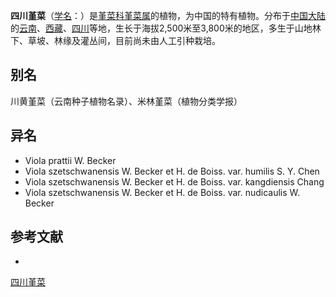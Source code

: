 {{Speciesbox
| name = 四川堇菜
| status = 
| status_system = 
| image =
| genus = Viola
| species =  szetschwanensis
| authority = W. Becker et H. de Boiss.
| subdivision_ranks =[[变种|变种]]
| subdivision =
* 四川堇菜 ''V. s.'' var. ''szetschwanensis''
* [[康定堇菜|康定堇菜]] ''V. s.'' var. ''kangdienensis''
}}

'''四川堇菜'''（[[学名|学名]]：{{lang|la|''Viola szetschwanensis''}}）是[[堇菜科|堇菜科]][[堇菜属|堇菜属]]的植物，为中国的特有植物。分布于[[中国大陆|中国大陆]]的[[云南|云南]]、[[西藏|西藏]]、[[四川|四川]]等地，生长于海拔2,500米至3,800米的地区，多生于山地林下、草坡、林缘及灌丛间，目前尚未由人工引种栽培。

== 别名 ==
川黄堇菜（云南种子植物名录）、米林堇菜（植物分类学报）

== 异名 ==
* Viola prattii W. Becker
* Viola szetschwanensis W. Becker et H. de Boiss. var. humilis S. Y. Chen
* Viola szetschwanensis W. Becker et H. de Boiss. var. kangdiensis Chang
* Viola szetschwanensis W. Becker et H. de Boiss. var. nudicaulis W. Becker

== 参考文献 ==
<div class="references-small">
* {{cite web| url =http://www.bioinfo.cn/db05/KmzwSpecies.php?action=view&id=23852| title =四川堇菜（原变种）| work =《中国高等植物数据库全库》| publisher =中国科学院微生物研究所| author =昆明植物研究所| accessdate =2009-02-25| deadurl =yes| archiveurl =https://web.archive.org/web/20160305022055/http://www.bioinfo.cn/db05/KmzwSpecies.php?action=view&id=23852| archivedate =2016-03-05}}
</div>
{{Taxonbar|from=Q10924791}}

[[Category:堇菜属|四川堇菜]]


{{植物小作品}}